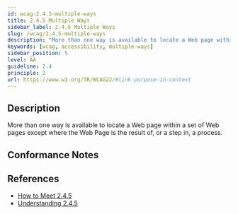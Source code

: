 ```yaml
---
id: wcag-2.4.5-multiple-ways
title: 2.4.5 Multiple Ways
sidebar_label: 2.4.5 Multiple Ways
slug: /wcag/2.4.5-multiple-ways
description: "More than one way is available to locate a Web page within a set of Web pages except where the Web Page is the result of, or a step in, a process."
keywords: [wcag, accessibility, multiple-ways]
sidebar_position: 5
level: AA
guideline: 2.4
principle: 2
url: https://www.w3.org/TR/WCAG22/#link-purpose-in-context
---
```


## Description

More than one way is available to locate a Web page within a set of Web pages except where the Web Page is the result of, or a step in, a process.

## Conformance Notes

<Project name="ads">
  <Support></Support>
</Project>

<Project name="scix">
  <Support></Support>
</Project>

## References

- [How to Meet 2.4.5](https://www.w3.org/WAI/WCAG22/quickref/#multiple-ways)
- [Understanding 2.4.5](https://www.w3.org/WAI/WCAG22/Understanding/multiple-ways.html)


